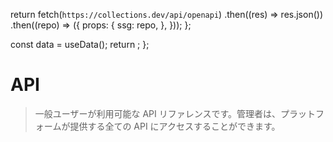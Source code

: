 
  return fetch(`https://collections.dev/api/openapi`)
    .then((res) => res.json())
    .then((repo) => ({
      props: {
        ssg: repo,
      },
    }));
};

  const data = useData();
  return <RedocStandalone spec={data} />;
};

# API

> 一般ユーザーが利用可能な API リファレンスです。管理者は、プラットフォームが提供する全ての API にアクセスすることができます。

<br />
<Redoc />
